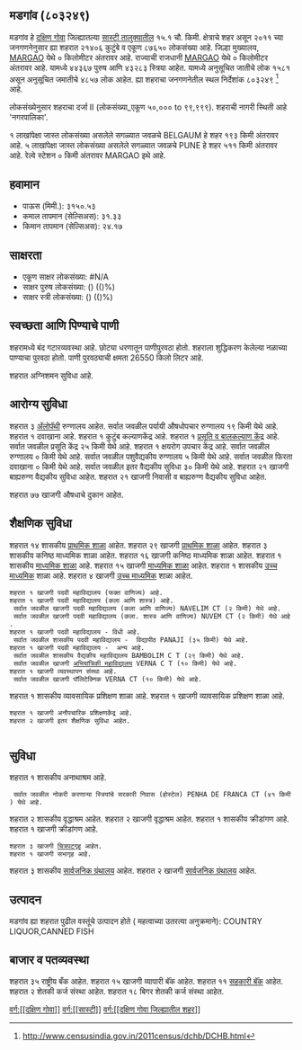 {{माहितीचौकट भारतीय न्यायक्षेत्र
|प्रकार=शहर 
|जनगणना_स्थलनिर्देशांक=803249
|स्थानिक_नाव=मडगांव
|तालुका_नाव=सास्टी
|जिल्हा_नाव=दक्षिण गोवा
|राज्य_नाव =गोवा
|विभाग=
|जिल्हा=[[दक्षिण गोवा]]
|तालुका_नावे =[[सास्टी]]
|जवळचे_शहर =[[BELGAUM]]
|अक्षांश=
|रेखांश=
|शोधक_स्थान =right
|क्षेत्रफळ_एकूण=15.1
|उंची=
|लोकसंख्या_एकूण=87650
|लोकसंख्या_वर्ष=2011
|लोकसंख्या_घनता=5804
|लोकसंख्या_पुरुष=44367
|लोकसंख्या_स्त्री=43283
|लिंग_गुणोत्तर=975
|अधिकृत_भाषा=[[कोंकणी, मराठी]]
}}

== मडगांव (८०३२४९) ==

मडगांव हे [[दक्षिण गोवा जिल्हा | दक्षिण गोवा]] जिल्ह्यातल्या [[सास्टी | सास्टी तालुक्यातील]] १५.१ चौ. किमी. क्षेत्राचे शहर असून २०११ च्या जनगणनेनुसार ह्या शहरात २१४०६ कुटुंबे व एकूण ८७६५० लोकसंख्या आहे. जिल्हा मुख्यालय, [[MARGAO]] येथे ० किलोमीटर अंतरावर आहे. राज्याची राजधानी [[MARGAO]] येथे ० किलोमीटर अंतरावर आहे.   यामध्ये ४४३६७ पुरुष आणि ४३२८३ स्त्रिया आहेत. यामध्ये अनुसूचित जातीचे लोक १५८१ असून अनुसूचित जमातीचे ४८५७ लोक आहेत. ह्या शहराचा जनगणनेतील स्थल निर्देशांक ८०३२४९  <ref>http://www.censusindia.gov.in/2011census/dchb/DCHB.html</ref> आहे.

लोकसंख्येनुसार शहराचा दर्जा II (लोकसंख्या_एकूण ५०,००० to ९९,९९९).
शहराची नागरी स्थिती आहे 'नगरपालिका'.

१ लाखांपेक्षा जास्त लोकसंख्या असलेले सगळ्यात जवळचे BELGAUM हे शहर  १९३ किमी अंतरावर आहे. ५ लाखांपेक्षा जास्त लोकसंख्या असलेले सगळ्यात जवळचे PUNE हे शहर  ५११ किमी अंतरावर आहे. रेल्वे स्टेशन  ० किमी अंतरावर MARGAO इथे आहे.


== हवामान ==  
* पाऊस (मिमी.): ३१५०.५३ 
* कमाल तापमान (सेल्सिअस): ३१.३३
* किमान तापमान (सेल्सिअस): २४.१७


== साक्षरता ==  
* एकूण साक्षर लोकसंख्या: #N/A
* साक्षर पुरुष लोकसंख्या: () (()%)
* साक्षर स्त्री लोकसंख्या: () (()%)


== स्वच्छता आणि पिण्याचे पाणी ==  
शहरामध्ये बंद गटारव्यवस्था आहे.
छोट्या धरणातून  पाणीपुरवठा होतो. शहराला शुद्धिकरण केलेल्या नळाच्या पाण्याचा पुरवठा होतो. पाणी पुरवठ्याची क्षमता 26550 किलो लिटर आहे.

﻿शहरात अग्निशमन सुविधा आहे.


== आरोग्य सुविधा ==
शहरात ३ [[अॅलोपॅथी|अ‍ॅलोपॅथी]] रुग्णालय आहेत.
सर्वात जवळील पर्यायी औषधोपचार रुग्णालय १९ किमी येथे आहे.
﻿शहरात १ दवाखाना आहे.
﻿शहरात १ कुटुंब कल्याणकेंद्र आहे.
﻿शहरात १ [[प्रसूती| प्रसूति व बालकल्याण केंद्र]] आहे.
सर्वात जवळील प्रसूति केंद्र २५ किमी येथे आहे.
﻿शहरात १ क्षयरोग उपचार केंद्र आहे.
सर्वात जवळील रुग्णालय ० किमी येथे आहे.
सर्वात जवळील पशुवैद्यकीय रुग्णालय ५ किमी येथे आहे.
सर्वात जवळील फिरता दवाखाना ० किमी येथे आहे.
सर्वात जवळील इतर वैद्यकीय सुविधा ३० किमी येथे आहे.
शहरात २१ खाजगी बाह्यरुग्ण वैद्यकीय सुविधा आहेत.
शहरात २१ खाजगी निवासी व बाह्यरुग्ण वैद्यकीय सुविधा आहेत.

शहरात ७७ खाजगी  औषधाचे दुकान आहेत.


== शैक्षणिक सुविधा ==
शहरात १४ शासकीय [[प्राथमिक शाळा]] आहेत. शहरात २९ खाजगी [[प्राथमिक शाळा]] आहेत. 
शहरात ३ शासकीय कनिष्ठ माध्यमिक शाळा आहेत. शहरात १६ खाजगी कनिष्ठ माध्यमिक शाळा आहेत.  
﻿शहरात १ शासकीय [[माध्यमिक शाळा]] आहे. शहरात १५ खाजगी [[माध्यमिक शाळा]] आहेत.  
﻿शहरात १ शासकीय [[उच्च माध्यमिक शिक्षण|उच्च माध्यमिक]] शाळा आहे. शहरात ४ खाजगी [[उच्च माध्यमिक शिक्षण|उच्च माध्यमिक]] शाळा आहेत.  
   
   
 ﻿शहरात १ खाजगी पदवी महाविद्यालय (फक्त वाणिज्य) आहे.  
 ﻿शहरात १ खाजगी पदवी महाविद्यालय (कला आणि शास्त्र) आहे.  
  सर्वात जवळील खाजगी पदवी महाविद्यालय (कला आणि वाणिज्य) NAVELIM CT (२ किमी) येथे आहे.
  सर्वात जवळील खाजगी पदवी महाविद्यालय (कला. शास्त्र आणि वाणिज्य) NUVEM CT (२ किमी) येथे आहे.
 ﻿शहरात १ खाजगी पदवी महाविद्यालय - विधी आहे.  
  सर्वात जवळील शासकीय पदवी महाविद्यालय -  विद्यापीठ PANAJI (३५ किमी) येथे आहे.
 ﻿शहरात १ खाजगी पदवी महाविद्यालय -  अन्य आहे.  
  सर्वात जवळील शासकीय वैद्यकीय महाविद्यालय BAMBOLIM C T (२९ किमी) येथे आहे.
  सर्वात जवळील खाजगी [[अभियांत्रिकी|अभियांत्रिकी महाविद्यालय]] VERNA C T (१० किमी) येथे आहे.
 ﻿शहरात १ खाजगी व्यवस्थापन संस्था आहे.  
  सर्वात जवळील खाजगी पॉलिटेक्निक VERNA CT (१० किमी) येथे आहे.
﻿शहरात १ शासकीय व्यावसायिक प्रशिक्षण शाळा आहे. ﻿शहरात १ खाजगी व्यावसायिक प्रशिक्षण शाळा आहे.  
 ﻿शहरात १ खाजगी अनौपचारिक प्रशिक्षणकेंद्र आहे.  
 शहरात २ खाजगी इतर शैक्षणिक सुविधा आहेत.  
   


== सुविधा ==
﻿शहरात १ शासकीय अनाथाश्रम आहे.   
  सर्वात जवळील नोकरी करणाऱ्या स्त्रियांचे सरकारी निवास (होस्टेल) PENHA DE FRANCA CT (४१ किमी) येथे आहे.
शहरात २ शासकीय वृद्धाश्रम आहेत. शहरात २ खाजगी वृद्धाश्रम आहेत.  
﻿शहरात १ शासकीय क्रीडांगण आहे. ﻿शहरात १ खाजगी क्रीडांगण आहे.  
 शहरात ३ खाजगी [[चित्रपटगृह]] आहेत.  
 ﻿शहरात १ खाजगी सभागृह आहे.  
शहरात ३ शासकीय [[सार्वजनिक ग्रंथालय]] आहेत. शहरात २ खाजगी [[सार्वजनिक ग्रंथालय]] आहेत.  


== उत्पादन ==
मडगांव ह्या शहरात पुढील वस्तूंचे उत्पादन होते ( महत्वाच्या उतरत्या अनुक्रमाने): COUNTRY LIQUOR,CANNED FISH


== बाजार व पतव्यवस्था ==
शहरात ३५ राष्ट्रीय बँक आहेत.
शहरात १५ खाजगी व्यापारी बॅंक आहेत.
शहरात ११ [[सहकारी संस्था|सहकारी बॅंक]] आहेत.
शहरात २ शेतकी कर्ज संस्था आहेत.
शहरात १८ बिगर शेतकी कर्ज संस्था आहेत.



[[वर्ग:[[दक्षिण गोवा]]]]
[[वर्ग:[[सास्टी]]]]
[[वर्ग:[[दक्षिण गोवा जिल्ह्यातील शहर]]]]


{{संदर्भनोंदी}}
 


